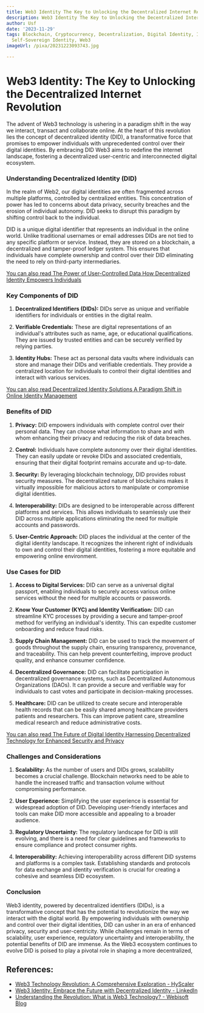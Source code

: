 ```yaml
---
title: Web3 Identity The Key to Unlocking the Decentralized Internet Revolution
description: Web3 Identity The Key to Unlocking the Decentralized Internet Revolution
author: Usf
date: '2023-11-29'
tags: Blockchain, Cryptocurrency, Decentralization, Digital Identity, Internet, Metaverse,
  Self-Sovereign Identity, Web3
imageUrl: /pixa/20231223093743.jpg

---
```

# Web3 Identity: The Key to Unlocking the Decentralized Internet Revolution

The  advent of Web3 technology is ushering in a paradigm shift in the way we interact, transact  and collaborate online. At the heart of this revolution lies the concept of decentralized identity (DID), a transformative force that promises to empower individuals with unprecedented control over their digital identities. By  embracing DID Web3 aims to redefine the  internet  landscape, fostering a decentralized  user-centric and interconnected digital ecosystem.

### Understanding Decentralized Identity  (DID)

In the realm of Web2, our digital identities are often fragmented across multiple platforms, controlled  by centralized entities. This concentration of power has led to  concerns about data privacy, security  breaches and  the erosion  of individual autonomy. DID seeks  to disrupt this paradigm by shifting control back to  the individual.

DID is a unique digital  identifier that represents an individual in the online world. Unlike traditional usernames or email addresses DIDs are not tied to any specific platform or service. Instead, they are stored on a blockchain, a  decentralized and tamper-proof ledger system. This ensures that individuals have complete ownership and control over their DID eliminating the need to rely  on third-party  intermediaries.

[You can also read The Power of User-Controlled Data  How Decentralized  Identity Empowers Individuals](The%20Power%20of%20User-Controlled%20Data%20How%20Decentralized%20Identity%20Empowers%20Individuals)


### Key Components of DID

1. **Decentralized  Identifiers (DIDs):** DIDs serve as unique and verifiable identifiers for individuals  or  entities in the digital realm.

2. **Verifiable Credentials:** These are digital representations of an individual's attributes such as name, age, or educational qualifications. They are issued by trusted entities and can be securely verified by relying parties.

3.  **Identity Hubs:** These act as personal data vaults where individuals  can store and manage their DIDs and verifiable credentials. They provide a centralized  location for  individuals  to control their  digital identities and interact with various services.

[You can also read  Decentralized Identity  Solutions A Paradigm  Shift in Online Identity Management](Decentralized%20Identity%20Solutions%20A%20Paradigm%20Shift%20in%20Online%20Identity%20Management)


### Benefits of DID

1. **Privacy:** DID empowers individuals with complete control  over  their  personal data. They can  choose what information  to share and with whom  enhancing their privacy and reducing the risk of data breaches.

2. **Control:** Individuals  have complete autonomy over their  digital  identities. They can easily update or revoke DIDs  and associated credentials, ensuring that their digital  footprint remains accurate and up-to-date.

3. **Security:** By leveraging blockchain technology, DID provides robust  security measures. The decentralized nature of blockchains makes it virtually impossible for  malicious actors to manipulate or compromise digital identities.

4. **Interoperability:** DIDs are designed  to be interoperable across different platforms and services. This allows individuals to seamlessly use their DID across multiple  applications eliminating the need for multiple accounts and passwords.

5. **User-Centric Approach:** DID places the individual at the center of the digital identity landscape. It recognizes  the inherent right of individuals to own and control their digital identities, fostering a more equitable  and empowering online environment.

### Use Cases for DID

1. **Access to Digital Services:** DID can  serve as a universal digital passport,  enabling individuals to securely access various online  services without the need for multiple  accounts or passwords.

2. **Know Your Customer (KYC) and Identity  Verification:** DID can streamline KYC processes by providing a secure and tamper-proof method for verifying an individual's identity. This can expedite customer onboarding and reduce fraud risks.

3. **Supply Chain  Management:** DID can be used to track  the movement of goods throughout the supply chain, ensuring transparency, provenance, and  traceability. This can help prevent counterfeiting,  improve  product quality, and enhance consumer confidence.

4. **Decentralized Governance:** DID can facilitate participation in  decentralized governance systems, such as  Decentralized Autonomous Organizations (DAOs). It can provide a secure and verifiable way for individuals to cast votes and participate in decision-making processes.

5. **Healthcare:** DID can be utilized to create secure and interoperable health records that can be  easily shared among healthcare providers patients and researchers.  This can improve patient care, streamline medical  research and reduce administrative costs.

[You can also read The Future of Digital Identity Harnessing Decentralized Technology  for Enhanced Security and Privacy](The%20Future%20of%20Digital%20Identity%20Harnessing%20Decentralized%20Technology%20for%20Enhanced%20Security%20and%20Privacy)


### Challenges and Considerations

1. **Scalability:** As the  number of users and DIDs grows, scalability becomes a crucial challenge. Blockchain networks  need to be  able to handle  the increased traffic and transaction volume without compromising performance.

2. **User Experience:** Simplifying the user experience is essential for widespread adoption of  DID. Developing user-friendly interfaces and tools can make DID more accessible and appealing to a broader audience.

3. **Regulatory Uncertainty:** The regulatory  landscape for DID is still evolving, and there is a need  for clear  guidelines and frameworks to ensure compliance and  protect  consumer rights.

4. **Interoperability:** Achieving interoperability across different DID  systems and platforms is a complex task. Establishing standards and  protocols for data exchange and identity verification is  crucial for creating a cohesive and seamless DID ecosystem.

###  Conclusion

Web3 identity, powered by decentralized identifiers (DIDs), is a transformative concept that has the potential to revolutionize the way we interact with the digital world. By empowering individuals with ownership and control over their digital identities,  DID can usher in an era of enhanced privacy, security and user-centricity. While challenges remain  in terms of scalability, user experience, regulatory uncertainty  and interoperability, the potential benefits of  DID are immense. As the Web3  ecosystem continues to evolve DID is poised to play  a pivotal role in shaping a more decentralized,

## References:
- [Web3 Technology Revolution: A Comprehensive Exploration - HyScaler](https://hyscaler.com/insights/web3-technology-a-comperhensive-exploration/)
- [Web3 Identity: Embrace the Future with Decentralized Identity - LinkedIn](https://www.linkedin.com/pulse/web3-identity-embrace-future-decentralized-m%C2%AA-carolina-sanchiz-go%C3%B1i)
- [Understanding the Revolution: What is Web3 Technology? - Webisoft Blog](https://webisoft.com/articles/what-is-web3-technology/)
